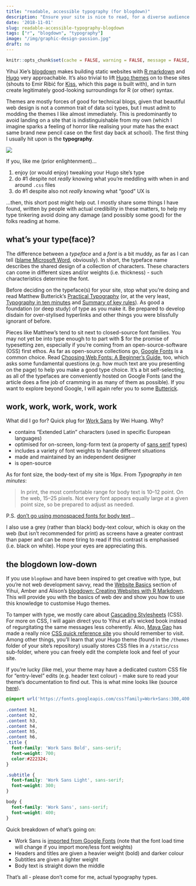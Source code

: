 ```yaml
---
title: "readable, accessible typography (for blogdown)"
description: "Ensure your site is nice to read, for a diverse audience."
date: '2018-11-01'
slug: readable-accessible-typography-blogdown
tags: ["r", "blogdown", "typography"]
image: "/img/graphic-design-passion.jpg"
draft: no
---
```


```r
knitr::opts_chunk$set(cache = FALSE, warning = FALSE, message = FALSE, echo = FALSE, out.width = '75%', dev = 'svg', fig.align='center')
```

Yihui Xie's [blogdown](https://github.com/rstudio/blogdown) makes building static websites with [R markdown](https://rmarkdown.rstudio.com/) and [Hugo](https://gohugo.io/) very approachable. It's also trivial to lift [Hugo themes](https://themes.gohugo.io/) on to these sites (shouts to Emir Ribić for [Kiss](https://github.com/ribice/kiss), which this page is built with), and in turn create legitimately good-looking surroundings for R (or other) syntax.

Themes are mostly forces of good for technical blogs, given that beautiful web design is not a common trait of data sci types, but I must admit to modding the themes I like almost immediately. This is predominantly to avoid landing on a site that is indistinguishable from my own (which I imagine sparks a feeling of horror like realising your mate has the exact same brand new pencil case on the first day back at school). The first thing I usually hit upon is the **typography**.

![](/img/graphic-design-passion.jpg#c)

If you, like me (prior enlightenment)...

1. enjoy (or would enjoy) tweaking your Hugo site's type
2. do #1 despite not *really* knowing what you're meddling with when in and around `.css` files
3. do #1 despite also not *really* knowing what "good" UX is 

...then, this short post might help out. I mostly share some things I have found, written by people with actual credibility in these matters, to help my type tinkering avoid doing any damage (and possibly some good) for the folks reading at home.

## what's your type(face)?

The difference between a *typeface* and a *font* is a bit muddy, as far as I can tell ([blame Microsoft Word](https://www.fastcompany.com/3028971/whats-the-difference-between-a-font-and-a-typeface), obviously). In short, the typeface name describes the shared design of a collection of characters. These characters can come in different sizes and/or weights (i.e. thickness) - such characteristics determine the font. 

Before deciding on the typeface(s) for your site, stop what you're doing and read Matthew Butterick's [Practical Typography](https://practicaltypography.com/) (or, at the very least, [Typography in ten minutes](https://practicaltypography.com/typography-in-ten-minutes.html) and [Summary of key rules](https://practicaltypography.com/summary-of-key-rules.html)). As good a foundation (or deep study) of type as you make it. Be prepared to develop disdain for over-stylised hyperlinks and other things you were blissfully ignorant of before.

Pieces like Matthew's tend to sit next to closed-source font families. You may not yet be into type enough to to part with $ for the promise of typesetting zen, especially if you're coming from an open-source-software (OSS) first ethos. As far as open-source collections go, [Google Fonts](https://fonts.google.com/) is a common choice. Read [Choosing Web Fonts: A Beginner’s Guide](https://design.google/library/choosing-web-fonts-beginners-guide/), too, which asks some fundamental questions (e.g. how much text are you presenting on the page) to help you make a good type choice. It's a bit self-selecting, as all of the typefaces are conveniently hosted on Google Fonts (and the article does a fine job of cramming in as many of them as possible). If you want to explore beyond Google, I will again refer you to some [Butterick](https://practicaltypography.com/free-fonts.html). 

## work, work, work, work, work

What did I go for? Quick plug for [Work Sans](http://weiweihuanghuang.github.io/Work-Sans/) by Wei Huang. Why?

- contains "Extended Latin" characters (used in specific European languages)
- optimised for on-screen, long-form text (a property of [sans serif](https://en.wikipedia.org/wiki/Sans-serif) types)
- includes a variety of font weights to handle different situations
- made and maintained by an independent designer
- is open-source 

As for font size, the body-text of my site is 16px. From *Typography in ten minutes*:

> In print, the most comfortable range for body text is 10–12 point. On the web, 15–25 pixels. Not every font appears equally large at a given point size, so be prepared to adjust as needed.

P.S. [don't go using monospaced fonts for body text](https://practicaltypography.com/monospaced-fonts.html)...

I also use a grey (rather than black) body-text colour, which is okay on the web (but isn't recommended for print) as screens have a greater contrast than paper and can be more tiring to read if this contrast is emphasised (i.e. black on white). Hope your eyes are appreciating this.

## the blogdown low-down

If you use `blogdown` and have been inspired to get creative with type, but you're not web development savvy, read the [Website Basics](https://bookdown.org/yihui/blogdown/website-basics.html) section of Yihui, Amber and Alison's [blogdown: Creating Websites with R Markdown](https://bookdown.org/yihui/blogdown/). This will provide you with the basics of web dev and show you how to use this knowledge to customise Hugo themes.

To tamper with type, we mostly care about [Cascading Stylesheets](https://bookdown.org/yihui/blogdown/css.html) (CSS). For more on CSS, I will again direct you to Yihui et al's wicked book instead of regurgitating the same messages less coherently. Also, [Maya Gao](http://mayagao.com/about/) has made a really nice [CSS quick reference site](https://mayagao.github.io/css-quick-reference/) you should remember to visit. Among other things, you'll learn that your Hugo theme (found in the `/themes` folder of your site's repository) usually stores CSS files in a `/static/css` sub-folder, where you can freely edit the complete look and feel of your site. 

If you're lucky (like me), your theme may have a dedicated custom CSS file for "entry-level" edits (e.g. header text colour) - make sure to read your theme's documentation to find out. This is what mine looks like (source [here](https://github.com/rbind/ewenme/blob/master/static/css/custom.css)).

```css
@import url('https://fonts.googleapis.com/css?family=Work+Sans:300,400,700&subset=latin-ext');
 
.content h1,
.content h2,
.content h3,
.content h4,
.content h5,
.content h6,
.title {
  font-family: 'Work Sans Bold', sans-serif;
  font-weight: 700;
  color:#222324;
}

.subtitle {
  font-family: 'Work Sans Light', sans-serif;
  font-weight: 300;
}

body {
  font-family: 'Work Sans', sans-serif;
  font-weight: 400;
}
```

Quick breakdown of what's going on:

- Work Sans is [imported from Google Fonts](https://fonts.google.com/specimen/Work+Sans?selection.family=Work+Sans:300,400,700) (note that the font load time will change if you import more/less font weights)
- Headers and titles are given a heavier weight (bold) and darker colour
- Subtitles are given a lighter weight
- Body text is straight down the middle

That's all - please don't come for me, actual typography types.
